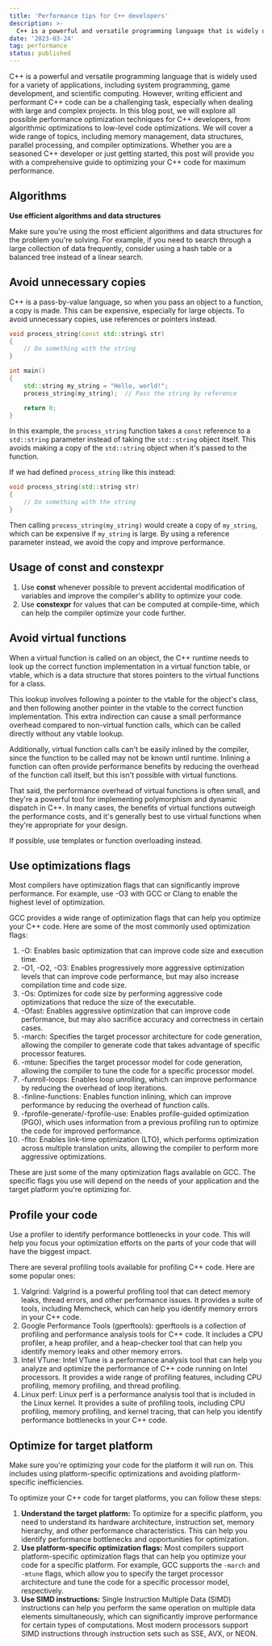 ```yaml
---
title: 'Performance tips for C++ developers'
description: >-
  C++ is a powerful and versatile programming language that is widely used for a variety of applications, including system programming, game development, and scientific computing.
date: '2023-03-24'
tag: performance
status: published
---
```


C++ is a powerful and versatile programming language that is widely used for a variety of applications, including system programming, game development, and scientific computing. However, writing efficient and performant C++ code can be a challenging task, especially when dealing with large and complex projects. In this blog post, we will explore all possible performance optimization techniques for C++ developers, from algorithmic optimizations to low-level code optimizations. We will cover a wide range of topics, including memory management, data structures, parallel processing, and compiler optimizations. Whether you are a seasoned C++ developer or just getting started, this post will provide you with a comprehensive guide to optimizing your C++ code for maximum performance.

## Algorithms

**Use efficient algorithms and data structures**

Make sure you're using the most efficient algorithms and data structures for the problem you're solving. For example, if you need to search through a large collection of data frequently, consider using a hash table or a balanced tree instead of a linear search.

## Avoid unnecessary copies

C++ is a pass-by-value language, so when you pass an object to a function, a copy is made. This can be expensive, especially for large objects. To avoid unnecessary copies, use references or pointers instead.

```cpp
void process_string(const std::string& str)
{
    // Do something with the string
}

int main()
{
    std::string my_string = "Hello, world!";
    process_string(my_string);  // Pass the string by reference

    return 0;
}
```

In this example, the `process_string` function takes a `const` reference to a `std::string` parameter instead of taking the `std::string` object itself. This avoids making a copy of the `std::string` object when it's passed to the function.

If we had defined `process_string` like this instead:

```cpp
void process_string(std::string str)
{
    // Do something with the string
}
```

Then calling `process_string(my_string)` would create a copy of `my_string`, which can be expensive if `my_string` is large. By using a reference parameter instead, we avoid the copy and improve performance.

## Usage of const and constexpr

1. Use **const** whenever possible to prevent accidental modification of variables and improve the compiler's ability to optimize your code.
2. Use **constexpr** for values that can be computed at compile-time, which can help the compiler optimize your code further.

## Avoid virtual functions

When a virtual function is called on an object, the C++ runtime needs to look up the correct function implementation in a virtual function table, or vtable, which is a data structure that stores pointers to the virtual functions for a class.

This lookup involves following a pointer to the vtable for the object's class, and then following another pointer in the vtable to the correct function implementation. This extra indirection can cause a small performance overhead compared to non-virtual function calls, which can be called directly without any vtable lookup.

Additionally, virtual function calls can't be easily inlined by the compiler, since the function to be called may not be known until runtime. Inlining a function can often provide performance benefits by reducing the overhead of the function call itself, but this isn't possible with virtual functions.

That said, the performance overhead of virtual functions is often small, and they're a powerful tool for implementing polymorphism and dynamic dispatch in C++. In many cases, the benefits of virtual functions outweigh the performance costs, and it's generally best to use virtual functions when they're appropriate for your design.

If possible, use templates or function overloading instead.

## Use optimizations flags

Most compilers have optimization flags that can significantly improve performance. For example, use -O3 with GCC or Clang to enable the highest level of optimization.

GCC provides a wide range of optimization flags that can help you optimize your C++ code. Here are some of the most commonly used optimization flags:

1. \-O: Enables basic optimization that can improve code size and execution time.
2. \-O1, -O2, -O3: Enables progressively more aggressive optimization levels that can improve code performance, but may also increase compilation time and code size.
3. \-Os: Optimizes for code size by performing aggressive code optimizations that reduce the size of the executable.
4. \-Ofast: Enables aggressive optimization that can improve code performance, but may also sacrifice accuracy and correctness in certain cases.
5. \-march: Specifies the target processor architecture for code generation, allowing the compiler to generate code that takes advantage of specific processor features.
6. \-mtune: Specifies the target processor model for code generation, allowing the compiler to tune the code for a specific processor model.
7. \-funroll-loops: Enables loop unrolling, which can improve performance by reducing the overhead of loop iterations.
8. \-finline-functions: Enables function inlining, which can improve performance by reducing the overhead of function calls.
9. \-fprofile-generate/-fprofile-use: Enables profile-guided optimization (PGO), which uses information from a previous profiling run to optimize the code for improved performance.
10. \-flto: Enables link-time optimization (LTO), which performs optimization across multiple translation units, allowing the compiler to perform more aggressive optimizations.

These are just some of the many optimization flags available on GCC. The specific flags you use will depend on the needs of your application and the target platform you're optimizing for.

## Profile your code

Use a profiler to identify performance bottlenecks in your code. This will help you focus your optimization efforts on the parts of your code that will have the biggest impact.

There are several profiling tools available for profiling C++ code. Here are some popular ones:

1. Valgrind: Valgrind is a powerful profiling tool that can detect memory leaks, thread errors, and other performance issues. It provides a suite of tools, including Memcheck, which can help you identify memory errors in your C++ code.
2. Google Performance Tools (gperftools): gperftools is a collection of profiling and performance analysis tools for C++ code. It includes a CPU profiler, a heap profiler, and a heap-checker tool that can help you identify memory leaks and other memory errors.
3. Intel VTune: Intel VTune is a performance analysis tool that can help you analyze and optimize the performance of C++ code running on Intel processors. It provides a wide range of profiling features, including CPU profiling, memory profiling, and thread profiling.
4. Linux perf: Linux perf is a performance analysis tool that is included in the Linux kernel. It provides a suite of profiling tools, including CPU profiling, memory profiling, and kernel tracing, that can help you identify performance bottlenecks in your C++ code.

## Optimize for target platform

Make sure you're optimizing your code for the platform it will run on. This includes using platform-specific optimizations and avoiding platform-specific inefficiencies.

To optimize your C++ code for target platforms, you can follow these steps:

1. **Understand the target platform:** To optimize for a specific platform, you need to understand its hardware architecture, instruction set, memory hierarchy, and other performance characteristics. This can help you identify performance bottlenecks and opportunities for optimization.
2. **Use platform-specific optimization flags:** Most compilers support platform-specific optimization flags that can help you optimize your code for a specific platform. For example, GCC supports the `-march` and `-mtune` flags, which allow you to specify the target processor architecture and tune the code for a specific processor model, respectively.
3. **Use SIMD instructions:** Single Instruction Multiple Data (SIMD) instructions can help you perform the same operation on multiple data elements simultaneously, which can significantly improve performance for certain types of computations. Most modern processors support SIMD instructions through instruction sets such as SSE, AVX, or NEON.
